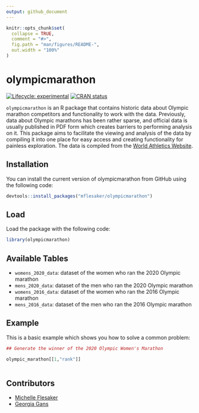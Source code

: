 ```yaml
---
output: github_document
---
```


<!-- README.md is generated from README.Rmd. Please edit that file -->

```r
knitr::opts_chunk$set(
  collapse = TRUE,
  comment = "#>",
  fig.path = "man/figures/README-",
  out.width = "100%"
)
```

# olympicmarathon

<!-- badges: start -->
[![Lifecycle: experimental](https://img.shields.io/badge/lifecycle-experimental-orange.svg)](https://lifecycle.r-lib.org/articles/stages.html#experimental)
[![CRAN status](https://www.r-pkg.org/badges/version/olympicmarathon)](https://CRAN.R-project.org/package=olympicmarathon)
<!-- badges: end -->

`olympicmarathon` is an R package that contains historic data about Olympic marathon competitors and functionality to work with the data. Previously, data about Olympic marathons has been rather sparse, and official data is usually published in PDF form which creates barriers to performing analysis on it. This package aims to facilitate the viewing and analysis of the data by compiling it into one place for easy access and creating functionality for painless exploration. The data is compiled from the [World Athletics Website](https://www.worldathletics.org/).

## Installation

You can install the current version of olympicmarathon from GitHub using the following code:

``` r
devtools::install_packages("mflesaker/olympicmarathon")
```

## Load

Load the package with the following code:

```r
library(olympicmarathon)
```

## Available Tables
 - `womens_2020_data`: dataset of the women who ran the 2020 Olympic marathon
 - `mens_2020_data`: dataset of the men who ran the 2020 Olympic marathon
 - `womens_2016_data`: dataset of the women who ran the 2016 Olympic marathon
 - `mens_2016_data`: dataset of the men who ran the 2016 Olympic marathon

## Example

This is a basic example which shows you how to solve a common problem:

```r

## Generate the winner of the 2020 Olympic Women's Marathon

olympic_marathon[[1,"rank"]]
  
```

## Contributors
 - [Michelle Flesaker](https://github.com/mflesaker)
 - [Georgia Gans](https://github.com/georgiagans)
